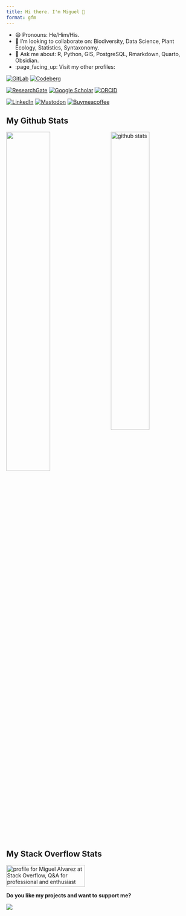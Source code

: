 ```yaml
---
title: Hi there. I'm Miguel 👋
format: gfm
---
```


- 😄 Pronouns: He/Him/His.
- 👯 I’m looking to collaborate on: Biodiversity, Data Science, Plant Ecology, Statistics, Syntaxonomy.
- 💬 Ask me about: R, Python, GIS, PostgreSQL, Rmarkdown, Quarto, Obsidian.
- :page_facing_up: Visit my other profiles:

[![GitLab](https://img.shields.io/badge/GitLab-kamapu1-FC6D26.svg?logo=gitlab)](https://gitlab.com/kamapu1/)
[![Codeberg](https://img.shields.io/badge/Codeberg-kamapu-2185D0.svg?logo=codeberg)](https://codeberg.org/kamapu/)

[![ResearchGate](https://img.shields.io/badge/ResearchGate-M_Alvarez-00CCBB.svg?logo=researchgate)](https://www.researchgate.net/profile/Miguel-Alvarez-9)
[![Google Scholar](https://img.shields.io/badge/Google_Scholar-M_Alvarez-4285F4.svg?logo=googlescholar)](https://scholar.google.de/citations?user=z29UaXQAAAAJ&hl)
[![ORCID](https://img.shields.io/badge/ORCID-0000--0003--1500--1834-A6CE39.svg?logo=orcid)](https://orcid.org/0000-0003-1500-1834)

[![LinkedIn](https://img.shields.io/badge/LinkedIn-M_Alvarez-0A66C2.svg?logo=linkedin)](https://www.linkedin.com/in/miguel-alvarez-49559b145/)
[![Mastodon](https://img.shields.io/badge/Mastodon-kamapu-6364FF.svg?logo=mastodon)](https://social.cologne/@kamapu)
[![Buymeacoffee](https://img.shields.io/badge/Buymeacoffee-kamapu-FFDD00.svg?logo=buymeacoffee)](https://www.buymeacoffee.com/kamapu)


## My Github Stats

<img src="https://github-readme-stats.vercel.app/api?username=kamapu&show_icons=true&theme=gotham" alt="github stats" width="45%" align="right"/>
<img src="https://github-readme-streak-stats.herokuapp.com/?user=kamapu&theme=dark" width="48%" >


## My Stack Overflow Stats

<a href="https://stackoverflow.com/users/5846398/miguel-alvarez"><img src="https://stackoverflow.com/users/flair/5846398.png" width="208" height="58" alt="profile for Miguel Alvarez at Stack Overflow, Q&amp;A for professional and enthusiast programmers" title="profile for Miguel Alvarez at Stack Overflow, Q&amp;A for professional and enthusiast programmers"></a>

**Do you like my projects and want to support me?**

[![](https://bizcolumnist.com/wp-content/uploads/2022/12/bmc-full-logo-1024x248.png)](https://www.buymeacoffee.com/kamapu)



<!--
**kamapu/kamapu** is a ✨ _special_ ✨ repository because its `README.md` (this file) appears on your GitHub profile.

Here are some ideas to get you started:

- 🔭 I’m currently working on ...
- 🌱 I’m currently learning ...
- 👯 I’m looking to collaborate on ...
- 🤔 I’m looking for help with ...
- 💬 Ask me about ...
- 📫 How to reach me: ...
- 😄 Pronouns: ...
- ⚡ Fun fact: ...
-->

